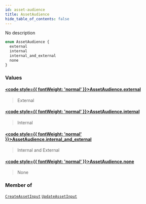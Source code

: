 ```yaml
---
id: asset-audience
title: AssetAudience
hide_table_of_contents: false
---
```








No description

```graphql
enum AssetAudience {
  external
  internal
  internal_and_external
  none
}
```


### Values

#### [<code style={{ fontWeight: 'normal' }}>AssetAudience.<b>external</b></code>](#) 
> External
> 

#### [<code style={{ fontWeight: 'normal' }}>AssetAudience.<b>internal</b></code>](#) 
> Internal
> 

#### [<code style={{ fontWeight: 'normal' }}>AssetAudience.<b>internal_and_external</b></code>](#) 
> Internal and External
> 

#### [<code style={{ fontWeight: 'normal' }}>AssetAudience.<b>none</b></code>](#) 
> None
> 



### Member of

[`CreateAssetInput`](/api/graphql/documentation/inputs/create-asset-input)  <Badge class="secondary" text="input"/><Bullet />[`UpdateAssetInput`](/api/graphql/documentation/inputs/update-asset-input)  <Badge class="secondary" text="input"/>



